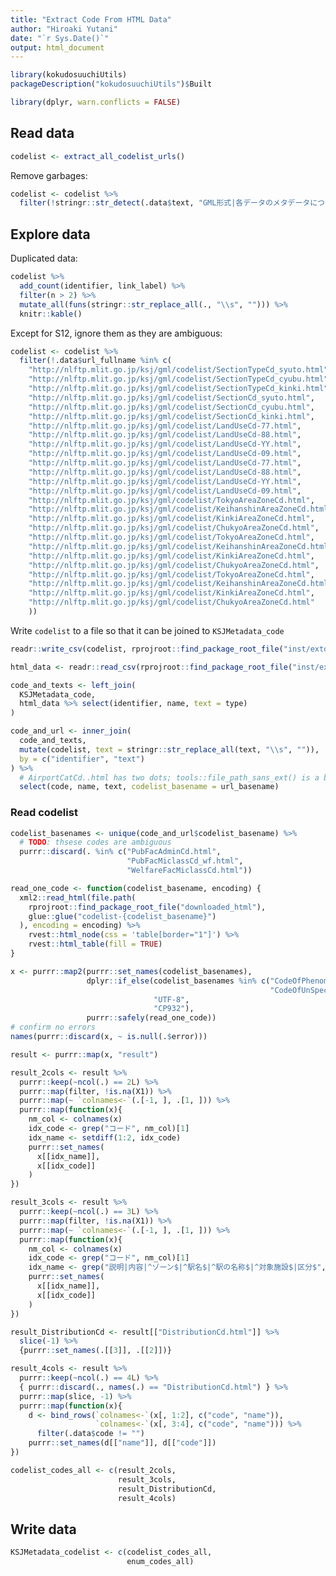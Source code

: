 ```yaml
---
title: "Extract Code From HTML Data"
author: "Hiroaki Yutani"
date: "`r Sys.Date()`"
output: html_document
---
```


```r
library(kokudosuuchiUtils)
packageDescription("kokudosuuchiUtils")$Built
```

```r
library(dplyr, warn.conflicts = FALSE)
```

Read data
---------

```r
codelist <- extract_all_codelist_urls()
```

Remove garbages:

```r
codelist <- codelist %>% 
  filter(!stringr::str_detect(.data$text, "GML形式|各データのメタデータについては、"))
```

Explore data
------------

Duplicated data:

```r
codelist %>%
  add_count(identifier, link_label) %>%
  filter(n > 2) %>%
  mutate_all(funs(stringr::str_replace_all(., "\\s", ""))) %>%
  knitr::kable()
```

Except for S12, ignore them as they are ambiguous:

```r
codelist <- codelist %>%
  filter(!.data$url_fullname %in% c(
    "http://nlftp.mlit.go.jp/ksj/gml/codelist/SectionTypeCd_syuto.html", 
    "http://nlftp.mlit.go.jp/ksj/gml/codelist/SectionTypeCd_cyubu.html", 
    "http://nlftp.mlit.go.jp/ksj/gml/codelist/SectionTypeCd_kinki.html", 
    "http://nlftp.mlit.go.jp/ksj/gml/codelist/SectionCd_syuto.html", 
    "http://nlftp.mlit.go.jp/ksj/gml/codelist/SectionCd_cyubu.html", 
    "http://nlftp.mlit.go.jp/ksj/gml/codelist/SectionCd_kinki.html", 
    "http://nlftp.mlit.go.jp/ksj/gml/codelist/LandUseCd-77.html", 
    "http://nlftp.mlit.go.jp/ksj/gml/codelist/LandUseCd-88.html", 
    "http://nlftp.mlit.go.jp/ksj/gml/codelist/LandUseCd-YY.html", 
    "http://nlftp.mlit.go.jp/ksj/gml/codelist/LandUseCd-09.html", 
    "http://nlftp.mlit.go.jp/ksj/gml/codelist/LandUseCd-77.html", 
    "http://nlftp.mlit.go.jp/ksj/gml/codelist/LandUseCd-88.html", 
    "http://nlftp.mlit.go.jp/ksj/gml/codelist/LandUseCd-YY.html", 
    "http://nlftp.mlit.go.jp/ksj/gml/codelist/LandUseCd-09.html", 
    "http://nlftp.mlit.go.jp/ksj/gml/codelist/TokyoAreaZoneCd.html", 
    "http://nlftp.mlit.go.jp/ksj/gml/codelist/KeihanshinAreaZoneCd.html", 
    "http://nlftp.mlit.go.jp/ksj/gml/codelist/KinkiAreaZoneCd.html", 
    "http://nlftp.mlit.go.jp/ksj/gml/codelist/ChukyoAreaZoneCd.html", 
    "http://nlftp.mlit.go.jp/ksj/gml/codelist/TokyoAreaZoneCd.html", 
    "http://nlftp.mlit.go.jp/ksj/gml/codelist/KeihanshinAreaZoneCd.html", 
    "http://nlftp.mlit.go.jp/ksj/gml/codelist/KinkiAreaZoneCd.html", 
    "http://nlftp.mlit.go.jp/ksj/gml/codelist/ChukyoAreaZoneCd.html", 
    "http://nlftp.mlit.go.jp/ksj/gml/codelist/TokyoAreaZoneCd.html", 
    "http://nlftp.mlit.go.jp/ksj/gml/codelist/KeihanshinAreaZoneCd.html", 
    "http://nlftp.mlit.go.jp/ksj/gml/codelist/KinkiAreaZoneCd.html", 
    "http://nlftp.mlit.go.jp/ksj/gml/codelist/ChukyoAreaZoneCd.html"
    ))
```

Write `codelist` to a file so that it can be joined to `KSJMetadata_code`

```r
readr::write_csv(codelist, rprojroot::find_package_root_file("inst/extdata/codelist.csv"))
```

```r
html_data <- readr::read_csv(rprojroot::find_package_root_file("inst/extdata/html_data.csv"))

code_and_texts <- left_join(
  KSJMetadata_code,
  html_data %>% select(identifier, name, text = type)
)

code_and_url <- inner_join(
  code_and_texts,
  mutate(codelist, text = stringr::str_replace_all(text, "\\s", "")),
  by = c("identifier", "text")
) %>%
  # AirportCatCd..html has two dots; tools::file_path_sans_ext() is a bit troublesome here.
  select(code, name, text, codelist_basename = url_basename)
```

### Read codelist

```r
codelist_basenames <- unique(code_and_url$codelist_basename) %>% 
  # TODO: thsese codes are ambiguous
  purrr::discard(. %in% c("PubFacAdminCd.html",
                          "PubFacMiclassCd_wf.html",
                          "WelfareFacMiclassCd.html"))

read_one_code <- function(codelist_basename, encoding) {
  xml2::read_html(file.path(
    rprojroot::find_package_root_file("downloaded_html"),
    glue::glue("codelist-{codelist_basename}")
  ), encoding = encoding) %>%
    rvest::html_node(css = 'table[border="1"]') %>%
    rvest::html_table(fill = TRUE)
}

x <- purrr::map2(purrr::set_names(codelist_basenames),
                 dplyr::if_else(codelist_basenames %in% c("CodeOfPhenomenon.html", "CodeOfZone_h27.html",
                                                          "CodeOfUnSpecification.html", "RiverCodeCd.html"),
                                "UTF-8",
                                "CP932"),
                 purrr::safely(read_one_code))
# confirm no errors
names(purrr::discard(x, ~ is.null(.$error)))

result <- purrr::map(x, "result")
```


```r
result_2cols <- result %>%
  purrr::keep(~ncol(.) == 2L) %>%
  purrr::map(filter, !is.na(X1)) %>%
  purrr::map(~ `colnames<-`(.[-1, ], .[1, ])) %>%
  purrr::map(function(x){
    nm_col <- colnames(x)
    idx_code <- grep("コード", nm_col)[1]
    idx_name <- setdiff(1:2, idx_code)
    purrr::set_names(
      x[[idx_name]],
      x[[idx_code]]
    )
})

result_3cols <- result %>%
  purrr::keep(~ncol(.) == 3L) %>%
  purrr::map(filter, !is.na(X1)) %>%
  purrr::map(~ `colnames<-`(.[-1, ], .[1, ])) %>%
  purrr::map(function(x){
    nm_col <- colnames(x)
    idx_code <- grep("コード", nm_col)[1]
    idx_name <- grep("説明|内容|^ゾーン$|^駅名$|^駅の名称$|^対象施設$|区分$", nm_col)[1]
    purrr::set_names(
      x[[idx_name]],
      x[[idx_code]]
    )
})

result_DistributionCd <- result[["DistributionCd.html"]] %>%
  slice(-1) %>%
  {purrr::set_names(.[[3]], .[[2]])}

result_4cols <- result %>%
  purrr::keep(~ncol(.) == 4L) %>%
  { purrr::discard(., names(.) == "DistributionCd.html") } %>%
  purrr::map(slice, -1) %>%
  purrr::map(function(x){
    d <- bind_rows(`colnames<-`(x[, 1:2], c("code", "name")),
                   `colnames<-`(x[, 3:4], c("code", "name"))) %>%
      filter(.data$code != "")
    purrr::set_names(d[["name"]], d[["code"]])
})

codelist_codes_all <- c(result_2cols,
                        result_3cols,
                        result_DistributionCd,
                        result_4cols)
```

Write data
----------

```r
KSJMetadata_codelist <- c(codelist_codes_all,
                          enum_codes_all)
```
